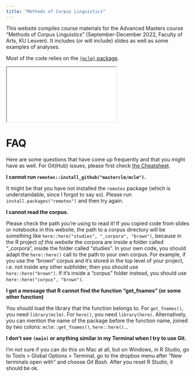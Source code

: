 ```yaml
---
title: "Methods of Corpus Linguistics"
---
```


This website compiles course materials for the Advanced Masters course "Methods of Corpus Linguistics" (September-December 2022, Faculty of Arts, KU Leuven). It includes (or will include) slides as well as some examples of analyses.

Most of the code relies on the [`{mclm}` package](https://masterclm.github.io/mclm).

<div>

```{=html}
<iframe class="slide-deck" src="slides/intro.html"></iframe>
```

</div>

# FAQ

Here are some questions that have come up frequently and that you might have as well. For Git(Hub) issues, please first check [the Cheatsheet](git/cheatsheet.git).

**I cannot run `remotes::install_github("masterclm/mclm")`.**

It might be that you have not installed the `remotes` package (which is understandable, since I forgot to say so).
Please run `install.packages("remotes")` and then try again.

**I cannot read the corpus.**

Please check the path you're using to read it! If you copied code from slides or notebooks in this website, the path to a corpus directory will be something like `here::here("studies", "_corpora", "brown")`, because in the R project *of this website* the corpora are inside a folder called "_corpora", inside the folder called "studies". In your own code, you should adapt the `here::here()` call to the path to your own corpus. For example, if you use the "brown" corpus and it's stored in the top level of your project, i.e. not inside any other subfolder, then you should use `here::here("brown")`. If it's inside a "corpus" folder instead, you should use `here::here("corpus", "brown")`.

**I get a message that R cannot find the function "get_fnames" (or some other function)**

You should load the library that the function belongs to. For `get_fnames()`, you need `library(mclm)`. For `here()`, you need `library(here)`. Alternatively, you can mention the name of the package before the function name, joined by two colons: `mclm::get_fnames()`, `here::here()`...

**I don't see `(main)` or anything similar in my Terminal when I try to use Git.**

I'm not sure if you can do this on Mac at all, but on Windows, in R Studio, go to Tools > Global Options > Terminal, go to the dropbox menu after "New terminals open with" and choose *Git Bash*. After you reset R Studio, it should be ok.


